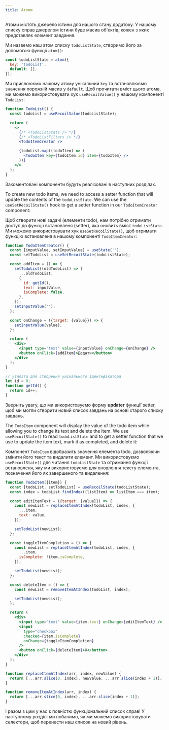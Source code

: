 ---
title: Атоми
---

Атоми містять джерело істини для нашого стану додатоку. У нашому списку cправ джерелом істини буде масив об'єктів, кожен з яких представляє елемент завдання.

Ми назвемо наш атом списку `todoListState`, створимо його за допомогою функції `atom()`:

```javascript
const todoListState = atom({
  key: 'TodoList',
  default: [],
});
```

Ми присвоюємо нашому атому унікальний `key` та встановлюємо значення порожній масив у `default`. Щоб прочитати вміст цього атома, ми можемо використовувати хук `useRecoilValue()` у нашому компоненті `TodoList`:

```jsx
function TodoList() {
  const todoList = useRecoilValue(todoListState);

  return (
    <>
      {/* <TodoListStats /> */}
      {/* <TodoListFilters /> */}
      <TodoItemCreator />

      {todoList.map((todoItem) => (
        <TodoItem key={todoItem.id} item={todoItem} />
      ))}
    </>
  );
}
```

Закоментовані компоненти будуть реалізовані в наступних розділах.

To create new todo items, we need to access a setter function that will update the contents of the `todoListState`. We can use the `useSetRecoilState()` hook to get a setter function in our `TodoItemCreator` component:

Щоб створити нові задачi (елементи todo), нам потрібно отримати доступ до функції встановленя (setter), яка оновить вміст `todoListState`. Ми можемо використовувати хук `useSetRecoilState()`, щоб отримати функцію встановленя в нашому компоненті `TodoItemCreator`:

```jsx
function TodoItemCreator() {
  const [inputValue, setInputValue] = useState('');
  const setTodoList = useSetRecoilState(todoListState);

  const addItem = () => {
    setTodoList((oldTodoList) => [
      ...oldTodoList,
      {
        id: getId(),
        text: inputValue,
        isComplete: false,
      },
    ]);
    setInputValue('');
  };

  const onChange = ({target: {value}}) => {
    setInputValue(value);
  };

  return (
    <div>
      <input type="text" value={inputValue} onChange={onChange} />
      <button onClick={addItem}>Додати</button>
    </div>
  );
}

// утиліта для створення унікального ідентифікатора
let id = 0;
function getId() {
  return id++;
}
```

Зверніть увагу, що ми використовуємо форму **updater** функції setter, щоб ми могли створити новий список завдань на основі старого списку завдань.

The `TodoItem` component will display the value of the todo item while allowing you to change its text and delete the item. We use `useRecoilState()` to read `todoListState` and to get a setter function that we use to update the item text, mark it as completed, and delete it:

Компонент `TodoItem` відобразить значення елемента todo, дозволяючи змінити його текст та видалити елемент. Ми використовуємо `useRecoilState()` для читання `todoListState` та отримання функції встановленя, яку ми використовуємо для оновлення тексту елемента, позначення його як завершеного та видалення:

```jsx
function TodoItem({item}) {
  const [todoList, setTodoList] = useRecoilState(todoListState);
  const index = todoList.findIndex((listItem) => listItem === item);

  const editItemText = ({target: {value}}) => {
    const newList = replaceItemAtIndex(todoList, index, {
      ...item,
      text: value,
    });

    setTodoList(newList);
  };

  const toggleItemCompletion = () => {
    const newList = replaceItemAtIndex(todoList, index, {
      ...item,
      isComplete: !item.isComplete,
    });

    setTodoList(newList);
  };

  const deleteItem = () => {
    const newList = removeItemAtIndex(todoList, index);

    setTodoList(newList);
  };

  return (
    <div>
      <input type="text" value={item.text} onChange={editItemText} />
      <input
        type="checkbox"
        checked={item.isComplete}
        onChange={toggleItemCompletion}
      />
      <button onClick={deleteItem}>X</button>
    </div>
  );
}

function replaceItemAtIndex(arr, index, newValue) {
  return [...arr.slice(0, index), newValue, ...arr.slice(index + 1)];
}

function removeItemAtIndex(arr, index) {
  return [...arr.slice(0, index), ...arr.slice(index + 1)];
}
```

І разом з цим у нас є повністю функціональний список cправ! У наступному розділі ми побачимо, як ми можемо використовувати селектори, щоб перенести наш список на новий рівень.


